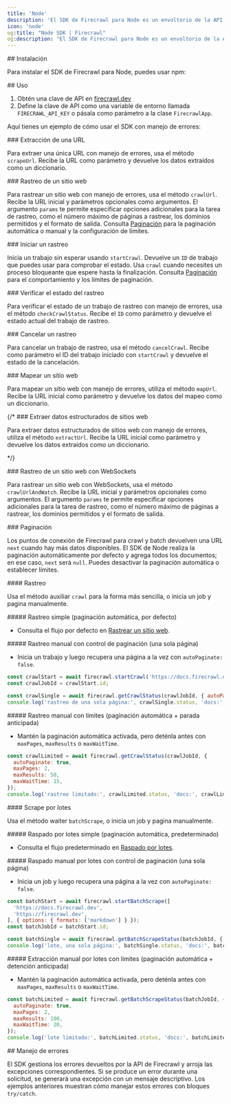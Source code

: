 ```yaml
---
title: 'Node'
description: 'El SDK de Firecrawl para Node es un envoltorio de la API de Firecrawl que te ayuda a convertir sitios web en Markdown de forma sencilla.'
icon: 'node'
og:title: "Node SDK | Firecrawl"
og:description: "El SDK de Firecrawl para Node es un envoltorio de la API de Firecrawl que te ayuda a convertir sitios web en Markdown de forma sencilla."
---
```



<div id="installation">
  ## Instalación
</div>

Para instalar el SDK de Firecrawl para Node, puedes usar npm:

<InstallationNode />

<div id="usage">
  ## Uso
</div>

1. Obtén una clave de API en [firecrawl.dev](https://firecrawl.dev)
2. Define la clave de API como una variable de entorno llamada `FIRECRAWL_API_KEY` o pásala como parámetro a la clase `FirecrawlApp`.

Aquí tienes un ejemplo de cómo usar el SDK con manejo de errores:

<ScrapeAndCrawlExampleNode />

<div id="scraping-a-url">
  ### Extracción de una URL
</div>

Para extraer una única URL con manejo de errores, usa el método `scrapeUrl`. Recibe la URL como parámetro y devuelve los datos extraídos como un diccionario.

<ScrapeNodeShort />

<div id="crawling-a-website">
  ### Rastreo de un sitio web
</div>

Para rastrear un sitio web con manejo de errores, usa el método `crawlUrl`. Recibe la URL inicial y parámetros opcionales como argumentos. El argumento `params` te permite especificar opciones adicionales para la tarea de rastreo, como el número máximo de páginas a rastrear, los dominios permitidos y el formato de salida. Consulta [Paginación](#pagination) para la paginación automática o manual y la configuración de límites.

<CrawlNodeShort />

<div id="start-a-crawl">
  ### Iniciar un rastreo
</div>

Inicia un trabajo sin esperar usando `startCrawl`. Devuelve un `ID` de trabajo que puedes usar para comprobar el estado. Usa `crawl` cuando necesites un proceso bloqueante que espere hasta la finalización. Consulta [Paginación](#pagination) para el comportamiento y los límites de paginación.

<StartCrawlNodeShort />

<div id="checking-crawl-status">
  ### Verificar el estado del rastreo
</div>

Para verificar el estado de un trabajo de rastreo con manejo de errores, usa el método `checkCrawlStatus`. Recibe el `ID` como parámetro y devuelve el estado actual del trabajo de rastreo.

<CheckCrawlStatusNodeShort />

<div id="cancelling-a-crawl">
  ### Cancelar un rastreo
</div>

Para cancelar un trabajo de rastreo, usa el método `cancelCrawl`. Recibe como parámetro el ID del trabajo iniciado con `startCrawl` y devuelve el estado de la cancelación.

<CancelCrawlNodeShort />

<div id="mapping-a-website">
  ### Mapear un sitio web
</div>

Para mapear un sitio web con manejo de errores, utiliza el método `mapUrl`. Recibe la URL inicial como parámetro y devuelve los datos del mapeo como un diccionario.

<MapNodeShort />

{/* ### Extraer datos estructurados de sitios web

  Para extraer datos estructurados de sitios web con manejo de errores, utiliza el método `extractUrl`. Recibe la URL inicial como parámetro y devuelve los datos extraídos como un diccionario.

  <ExtractNodeShort /> */}

<div id="crawling-a-website-with-websockets">
  ### Rastreo de un sitio web con WebSockets
</div>

Para rastrear un sitio web con WebSockets, usa el método `crawlUrlAndWatch`. Recibe la URL inicial y parámetros opcionales como argumentos. El argumento `params` te permite especificar opciones adicionales para la tarea de rastreo, como el número máximo de páginas a rastrear, los dominios permitidos y el formato de salida.

<CrawlWebSocketNodeBase />

<div id="pagination">
  ### Paginación
</div>

Los puntos de conexión de Firecrawl para crawl y batch devuelven una URL `next` cuando hay más datos disponibles. El SDK de Node realiza la paginación automáticamente por defecto y agrega todos los documentos; en ese caso, `next` será `null`. Puedes desactivar la paginación automática o establecer límites.

<div id="crawl">
  #### Rastreo
</div>

Usa el método auxiliar `crawl` para la forma más sencilla, o inicia un job y pagina manualmente.

<div id="simple-crawl-auto-pagination-default">
  ##### Rastreo simple (paginación automática, por defecto)
</div>

* Consulta el flujo por defecto en [Rastrear un sitio web](#crawling-a-website).

<div id="manual-crawl-with-pagination-control-single-page">
  ##### Rastreo manual con control de paginación (una sola página)
</div>

* Inicia un trabajo y luego recupera una página a la vez con `autoPaginate: false`.

```js Nodo
const crawlStart = await firecrawl.startCrawl('https://docs.firecrawl.dev', { limit: 5 });
const crawlJobId = crawlStart.id;

const crawlSingle = await firecrawl.getCrawlStatus(crawlJobId, { autoPaginate: false });
console.log('rastreo de una sola página:', crawlSingle.status, 'docs:', crawlSingle.data.length, 'siguiente:', crawlSingle.next);
```

<div id="manual-crawl-with-limits-auto-pagination-early-stop">
  ##### Rastreo manual con límites (paginación automática + parada anticipada)
</div>

* Mantén la paginación automática activada, pero deténla antes con `maxPages`, `maxResults` o `maxWaitTime`.

```js Node
const crawlLimited = await firecrawl.getCrawlStatus(crawlJobId, {
  autoPaginate: true,
  maxPages: 2,
  maxResults: 50,
  maxWaitTime: 15,
});
console.log('rastreo limitado:', crawlLimited.status, 'docs:', crawlLimited.data.length, 'siguiente:', crawlLimited.next);
```

<div id="batch-scrape">
  #### Scrape por lotes
</div>

Usa el método waiter `batchScrape`, o inicia un job y pagina manualmente.

<div id="simple-batch-scrape-auto-pagination-default">
  ##### Raspado por lotes simple (paginación automática, predeterminado)
</div>

* Consulta el flujo predeterminado en [Raspado por lotes](/es/features/batch-scrape).

<div id="manual-batch-scrape-with-pagination-control-single-page">
  ##### Raspado manual por lotes con control de paginación (una sola página)
</div>

* Inicia un job y luego recupera una página a la vez con `autoPaginate: false`.

```js Node
const batchStart = await firecrawl.startBatchScrape([
  'https://docs.firecrawl.dev',
  'https://firecrawl.dev',
], { options: { formats: ['markdown'] } });
const batchJobId = batchStart.id;

const batchSingle = await firecrawl.getBatchScrapeStatus(batchJobId, { autoPaginate: false });
console.log('lote, una sola página:', batchSingle.status, 'docs:', batchSingle.data.length, 'siguiente:', batchSingle.next);
```

<div id="manual-batch-scrape-with-limits-auto-pagination-early-stop">
  ##### Extracción manual por lotes con límites (paginación automática + detención anticipada)
</div>

* Mantén la paginación automática activada, pero deténla antes con `maxPages`, `maxResults` o `maxWaitTime`.

```js Node
const batchLimited = await firecrawl.getBatchScrapeStatus(batchJobId, {
  autoPaginate: true,
  maxPages: 2,
  maxResults: 100,
  maxWaitTime: 20,
});
console.log('lote limitado:', batchLimited.status, 'docs:', batchLimited.data.length, 'siguiente:', batchLimited.next);
```

<div id="error-handling">
  ## Manejo de errores
</div>

El SDK gestiona los errores devueltos por la API de Firecrawl y arroja las excepciones correspondientes. Si se produce un error durante una solicitud, se generará una excepción con un mensaje descriptivo. Los ejemplos anteriores muestran cómo manejar estos errores con bloques `try/catch`.